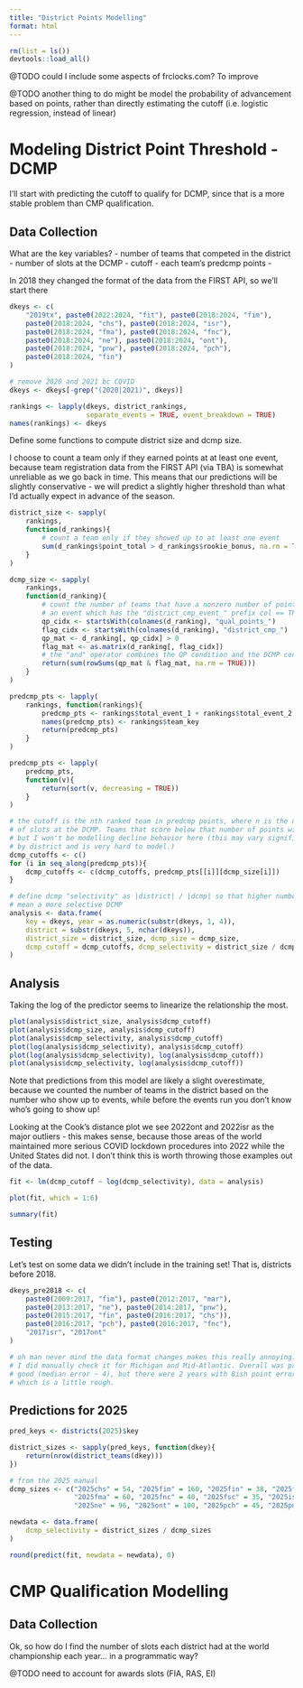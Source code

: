 ```yaml
---
title: "District Points Modelling"
format: html
---
```


```r
rm(list = ls())
devtools::load_all()
```

@TODO could I include some aspects of frclocks.com? To improve 

@TODO another thing to do might be model the probability of advancement based on points, rather than directly estimating the cutoff (i.e. logistic regression, instead of linear)

# Modeling District Point Threshold - DCMP

I'll start with predicting the cutoff to qualify for DCMP, since that is a more stable problem than CMP qualification. 

## Data Collection

What are the key variables? 
- number of teams that competed in the district
- number of slots at the DCMP
- cutoff
- each team's predcmp points
- 

In 2018 they changed the format of the data from the FIRST API, so we'll start there

```r
dkeys <- c(
    "2019tx", paste0(2022:2024, "fit"), paste0(2018:2024, "fim"), 
    paste0(2018:2024, "chs"), paste0(2018:2024, "isr"), 
    paste0(2018:2024, "fma"), paste0(2018:2024, "fnc"), 
    paste0(2018:2024, "ne"), paste0(2018:2024, "ont"), 
    paste0(2018:2024, "pnw"), paste0(2018:2024, "pch"), 
    paste0(2018:2024, "fin")
)

# remove 2020 and 2021 bc COVID
dkeys <- dkeys[-grep("(2020|2021)", dkeys)]

rankings <- lapply(dkeys, district_rankings, 
                   separate_events = TRUE, event_breakdown = TRUE)
names(rankings) <- dkeys
```

Define some functions to compute district size and dcmp size. 

I choose to count a team only if they earned points at at least one event, because team registration data from the FIRST API (via TBA) is somewhat unreliable as we go back in time. This means that our predictions will be slightly conservative - we will predict a slightly higher threshold than what I'd actually expect in advance of the season.

```r
district_size <- sapply(
    rankings, 
    function(d_rankings){ 
        # count a team only if they showed up to at least one event
        sum(d_rankings$point_total > d_rankings$rookie_bonus, na.rm = TRUE)
    }
)

dcmp_size <- sapply(
    rankings, 
    function(d_ranking){
        # count the number of teams that have a nonzero number of points for 
        # an event which has the "district_cmp_event_" prefix col == TRUE
        qp_cidx <- startsWith(colnames(d_ranking), "qual_points_")
        flag_cidx <- startsWith(colnames(d_ranking), "district_cmp_")
        qp_mat <- d_ranking[, qp_cidx] > 0
        flag_mat <- as.matrix(d_ranking[, flag_cidx])
        # the "and" operator combines the QP condition and the DCMP condition
        return(sum(rowSums(qp_mat & flag_mat, na.rm = TRUE)))
    }
)

predcmp_pts <- lapply(
    rankings, function(rankings){
        predcmp_pts <- rankings$total_event_1 + rankings$total_event_2
        names(predcmp_pts) <- rankings$team_key
        return(predcmp_pts)
    }
)

predcmp_pts <- lapply(
    predcmp_pts, 
    function(v){
        return(sort(v, decreasing = TRUE))
    }
)

# the cutoff is the nth ranked team in predcmp points, where n is the number 
# of slots at the DCMP. Teams that score below that number of points will go, 
# but I won't be modelling decline behavior here (this may vary significantly
# by district and is very hard to model.)
dcmp_cutoffs <- c()
for (i in seq_along(predcmp_pts)){
    dcmp_cutoffs <- c(dcmp_cutoffs, predcmp_pts[[i]][dcmp_size[i]])
}

# define dcmp "selectivity" as |district| / |dcmp| so that higher numbers
# mean a more selective DCMP
analysis <- data.frame(
    key = dkeys, year = as.numeric(substr(dkeys, 1, 4)), 
    district = substr(dkeys, 5, nchar(dkeys)),
    district_size = district_size, dcmp_size = dcmp_size, 
    dcmp_cutoff = dcmp_cutoffs, dcmp_selectivity = district_size / dcmp_size
)
```

## Analysis

Taking the log of the predictor seems to linearize the relationship the most.

```r
plot(analysis$district_size, analysis$dcmp_cutoff)
plot(analysis$dcmp_size, analysis$dcmp_cutoff)
plot(analysis$dcmp_selectivity, analysis$dcmp_cutoff)
plot(log(analysis$dcmp_selectivity), analysis$dcmp_cutoff)
plot(log(analysis$dcmp_selectivity), log(analysis$dcmp_cutoff))
plot(analysis$dcmp_selectivity, log(analysis$dcmp_cutoff))
```

Note that predictions from this model are likely a slight overestimate, because we counted the number of teams in the district based on the number who show up to events, while before the events run you don't know who's going to show up!

Looking at the Cook's distance plot we see 2022ont and 2022isr as the major outliers - this makes sense, because those areas of the world maintained more serious COVID lockdown procedures into 2022 while the United States did not. I don't think this is worth throwing those examples out of the data.

```r
fit <- lm(dcmp_cutoff ~ log(dcmp_selectivity), data = analysis)

plot(fit, which = 1:6)

summary(fit)
```

## Testing

Let's test on some data we didn't include in the training set! That is, districts before 2018. 

```r
dkeys_pre2018 <- c(
    paste0(2009:2017, "fim"), paste0(2012:2017, "mar"), 
    paste0(2013:2017, "ne"), paste0(2014:2017, "pnw"), 
    paste0(2015:2017, "fin", paste0(2016:2017, "chs")), 
    paste0(2016:2017, "pch"), paste0(2016:2017, "fnc"), 
    "2017isr", "2017ont"
)

# oh man never mind the data format changes makes this really annoying.
# I did manually check it for Michigan and Mid-Atlantic. Overall was pretty 
# good (median error ~ 4), but there were 2 years with 8ish point error
# which is a little rough.
```

## Predictions for 2025

```r
pred_keys <- districts(2025)$key

district_sizes <- sapply(pred_keys, function(dkey){
    return(nrow(district_teams(dkey)))
})

# from the 2025 manual
dcmp_sizes <- c("2025chs" = 54, "2025fim" = 160, "2025fin" = 38, "2025fit" = 90, 
                "2025fma" = 60, "2025fnc" = 40, "2025fsc" = 35, "2025isr" = 45, 
                "2025ne" = 96, "2025ont" = 100, "2025pch" = 45, "2025pnw" = 50)

newdata <- data.frame(
    dcmp_selectivity = district_sizes / dcmp_sizes
)

round(predict(fit, newdata = newdata), 0)
```


# CMP Qualification Modelling

## Data Collection

Ok, so how do I find the number of slots each district had at the world championship each year... in a programmatic way?

@TODO need to account for awards slots (FIA, RAS, EI)

```r

```


